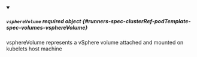 


<details className="config-field" data-expandable="true" open>
<summary>

##### `vsphereVolume` <span className="config-field-required" data-required="false">required</span> <span className="config-field-type">object</span> <span className="config-field-default"></span> <span className="config-field-enum"></span> {#runners-spec-clusterRef-podTemplate-spec-volumes-vsphereVolume}

vsphereVolume represents a vSphere volume attached and mounted on kubelets host machine

</summary>

<PartialVsphereVolumereference />


</details>
